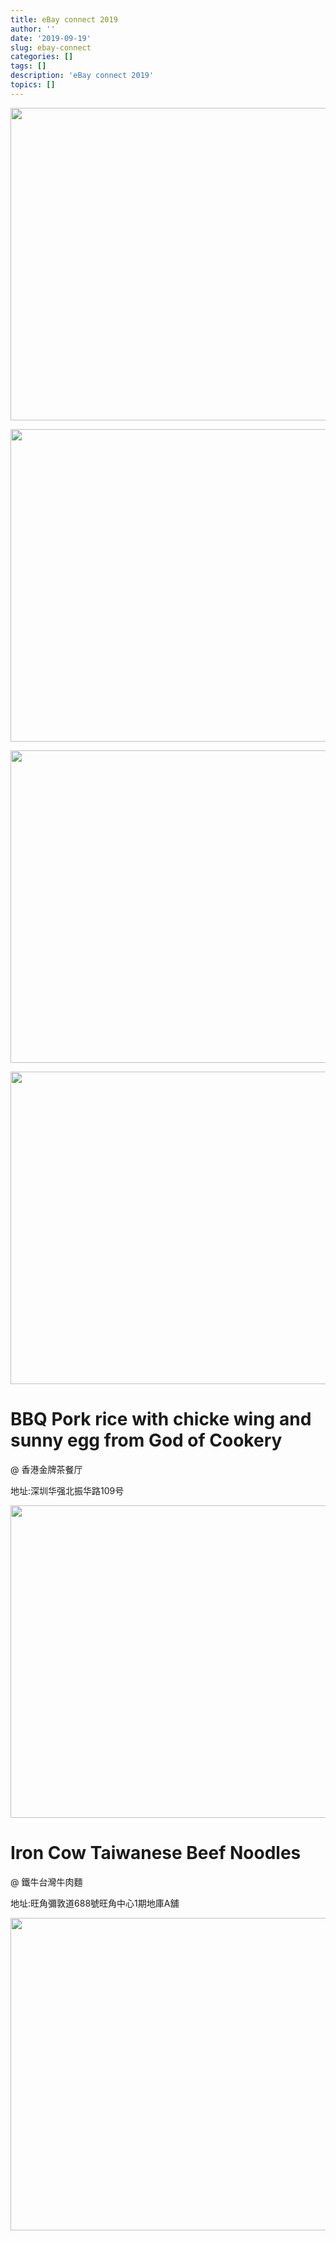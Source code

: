```yaml
---
title: eBay connect 2019
author: ''
date: '2019-09-19'
slug: ebay-connect
categories: []
tags: []
description: 'eBay connect 2019'
topics: []
---
```


![](/post/ebay-connect/IMG_2853.jpeg){width=730px height=500px}

![](/post/ebay-connect/IMG_2854.jpeg){width=730px height=500px}

![](/post/ebay-connect/IMG_2856.jpeg){width=730px height=500px}

![](/post/ebay-connect/IMG_2860.jpeg){width=730px height=500px}


# BBQ Pork rice with chicke wing and sunny egg from God of Cookery

@ 香港金牌茶餐厅

地址:深圳华强北振华路109号

![](/post/ebay-connect/AA11-23-00-31.png){width=730px height=500px}

# Iron Cow Taiwanese Beef Noodles

@ 鐵牛台灣牛肉麵 

地址:旺角彌敦道688號旺角中心1期地庫A舖

![](/post/ebay-connect/IMG_2962.jpeg){width=730px height=500px}